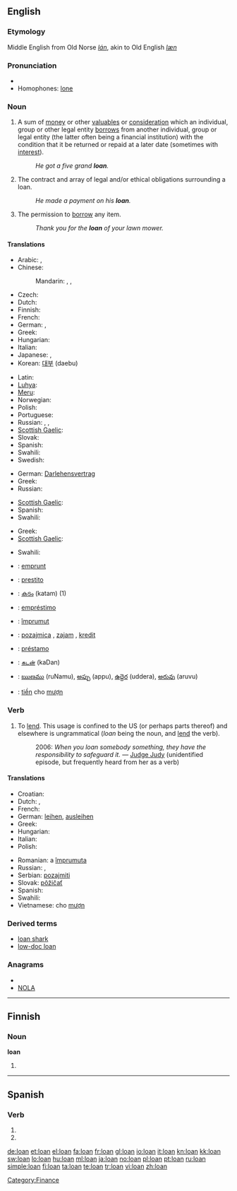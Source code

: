 {{also|loán|loạn}}
==English==

===Etymology===
Middle English from Old Norse ''[[lán]]'', akin to Old English ''[[læn]]''

===Pronunciation===
* {{audio|en-us-loan.ogg|Audio (US)}}
* Homophones: [[lone]]

===Noun===
{{en-noun}}

# {{banking|finance}} A sum of [[money]] or other [[valuables]] or [[consideration]] which an individual, group or other legal entity [[borrow]]s from another individual, group or legal entity (the latter often being a financial institution) with the condition that it be returned or repaid at a later date (sometimes with [[interest]]).
#: ''He got a five grand '''loan'''.''
# The contract and array of legal and/or ethical obligations surrounding a loan.
#: ''He made a payment on his '''loan'''.''
# The permission to [[borrow]] any item.
#: ''Thank you for the '''loan''' of your lawn mower.''

====Translations====
{{trans-top|borrowed sum of money or other valuables}}
* Arabic: {{t|ar|قرض|m|tr=qarD}},  {{t|ar|إعارة|f|tr='i`āra}}
* Chinese:
*: Mandarin: {{t|cmn|貸款|sc=Hani}},  {{t|cmn|贷款|tr=dàikuǎn|sc=Hani}},  {{t|cmn|借款|tr=jièkuǎn|sc=Hani}}
* Czech: {{t-|cs|půjčka|f}}
* Dutch: {{t+|nl|lening|f}}
* Finnish: {{t+|fi|laina}}
* French: {{t+|fr|prêt|m}}
* German: {{t|de|Anleihe|f}}, {{t+|de|Darlehen|n}}
* Greek: {{t+|el|δάνειο|n|tr=δánio}}
* Hungarian: {{t+|hu|kölcsön}}
* Italian: {{t+|it|prestito|m}}
* Japanese: {{t|ja|貸付け|tr=かしつけ, kashitsuke}},  {{t+|ja|ローン|tr=rōn}}
* Korean: [[대부]] (daebu)
{{trans-mid}}
* Latin: {{t-|la|mutuum|n|alt=mūtuum}}
* [[Luhya]]: {{tø|luy|kumukopo}}
* [[Meru]]: {{tø|mer|irandu}}
* Norwegian: {{t-|no|lån}}
* Polish: {{t|pl|pożyczka|f}}
* Portuguese: {{t|pt|empréstimo|m}}
* Russian: {{t+|ru|заём|m|tr=zajóm}}, {{t+|ru|ссуда|f|tr=ssúda}}, {{t+|ru|кредит|f|tr=kredít}}
* [[Scottish Gaelic]]: {{t-|gd|iasad|m|xs=Scottish Gaelic}}
* Slovak: {{t-|sk|pôžička|f}}
* Spanish: {{t-|es|préstamo|m}}
* Swahili: {{t+|sw|mkopo|xs=Swahili}}
* Swedish: {{t-|sv|lån|n}}
{{trans-bottom}}

{{trans-top|contract and array of legal and/or ethical obligations surrounding a loan}}
* German: [[Darlehensvertrag]] {{m}}
* Greek: {{t+|el|δάνειο|n|tr=δánio}}
* Russian: {{t+|ru|заём|m|tr=zajóm}}
{{trans-mid}}
* [[Scottish Gaelic]]: {{t-|gd|iasad|m|xs=Scottish Gaelic}}
* Spanish: {{t-|es|préstamo|m}}
* Swahili: {{t|sw|mikopo|xs=Swahili}}
{{trans-bottom}}

{{trans-top|permission to borrow any item}}
* Greek: {{t|el|δανεισμός|m|tr=δanismós}}
* [[Scottish Gaelic]]: {{t-|gd|iasad|m|xs=Scottish Gaelic}}
{{trans-mid}}
* Swahili: {{t|sw|mikopo|xs=Swahili}}
{{trans-bottom}}

{{checktrans-top}}
* {{ttbc|French}}: [[emprunt]] {{m}}
* {{ttbc|Italian}}: [[prestito]] {{m}}
* {{ttbc|Malayalam}}: [[കടം]] (katam) (1)
* {{ttbc|Portuguese}}: [[empréstimo]] {{m}}
{{checktrans-mid}}
* {{ttbc|Romanian}}: [[împrumut]] {{n}}
* {{ttbc|Serbian}}: [[pozajmica]] {{f}}, [[zajam]] {{m}}, [[kredit]] {{m}}
* {{ttbc|Spanish}}: [[préstamo]] {{m}}
* {{ttbc|Tamil}}: [[கடன்]] (kaDan)
* {{ttbc|Telugu}}: [[ఋణము]] (ruNamu), [[అప్పు]] (appu), [[ఉద్దెర]] (uddera), [[అరువు]] (aruvu)
* {{ttbc|Vietnamese}}: [[tiền]] cho [[mượn]]
{{checktrans-bottom}}

===Verb===
{{en-verb|loans|loaning|loaned}}

# {{US}} To [[lend]].  This usage is confined to the US (or perhaps parts thereof) and elsewhere is ungrammatical (''loan'' being the noun, and [[lend]] the verb).
#: 2006: ''When you loan somebody something, they have the responsibility to safeguard it.'' &mdash; [[w:Judge Judy|Judge Judy]] (unidentified episode, but frequently heard from her as a verb)

====Translations====
{{trans-top|to lend}}
* Croatian: {{t-|hr|posuditi}}
* Dutch: {{t+|nl|lenen}}, {{t+|nl|uitlenen}}
* French: {{t+|fr|prêter}}
* German: [[leihen]], [[ausleihen]]
* Greek: {{t+|el|δανείζω|tr=δanízo}}
* Hungarian: {{t|hu|kölcsönad}}
* Italian: {{t+|it|prestare}}
* Polish: {{t+|pl|pożyczać}}
{{trans-mid}}
* Romanian: a [[împrumuta]]
* Russian: {{t|ru|ссужать|tr=ssužát’}}, {{t-|ru|давать взаймы|tr=davát’ vzajmý}}
* Serbian: [[pozajmiti]]
* Slovak: [[pôžičať]]
* Spanish: {{t-|es|prestar}}
* Swahili: {{t|sw|mikopo|xs=Swahili}}
* Vietnamese: cho [[mượn]]
{{trans-bottom}}

===Derived terms===
* [[loan shark]]
* [[low-doc loan]]

===Anagrams===
* {{alphagram|alno}}
* [[NOLA#English|NOLA]]

[[Category:Finance]]

----

==Finnish==

===Noun===
'''loan'''

# {{fi-form of|loka|type=noun|case=genitive|pl=singular}}

----

==Spanish==

===Verb===
{{es-verb-form|loar}}

# {{es-verb form of|ending=ar|mood=indicative|tense=present|pers=2|formal=yes|number=plural|[[loar]]}}
# {{es-verb form of|ending=ar|mood=indicative|tense=present|pers=3|number=plural|[[loar]]}}

[[de:loan]]
[[et:loan]]
[[el:loan]]
[[fa:loan]]
[[fr:loan]]
[[gl:loan]]
[[io:loan]]
[[it:loan]]
[[kn:loan]]
[[kk:loan]]
[[sw:loan]]
[[lo:loan]]
[[hu:loan]]
[[ml:loan]]
[[ja:loan]]
[[no:loan]]
[[pl:loan]]
[[pt:loan]]
[[ru:loan]]
[[simple:loan]]
[[fi:loan]]
[[ta:loan]]
[[te:loan]]
[[tr:loan]]
[[vi:loan]]
[[zh:loan]]